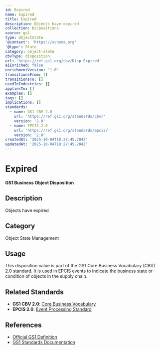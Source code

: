```yaml
---
id: Expired
name: Expired
title: Expired
description: Objects have expired
collection: Dispositions
source: gs1
type: ObjectState
'@context': 'https://schema.org'
'@type': State
category: object-state
cbvType: disposition
url: 'https://ref.gs1.org/cbv/Disp-Expired'
aiEnriched: false
enrichmentVersion: '1.0'
transitionsFrom: []
transitionsTo: []
usedInIndustries: []
appliesTo: []
examples: []
tags: []
implications: []
standards:
  - name: GS1 CBV 2.0
    url: 'https://ref.gs1.org/standards/cbv/'
    version: '2.0'
  - name: EPCIS 2.0
    url: 'https://ref.gs1.org/standards/epcis/'
    version: '2.0'
createdAt: '2025-10-04T18:27:45.204Z'
updatedAt: '2025-10-04T18:27:45.204Z'
---
```

# Expired

**GS1 Business Object Disposition**

## Description

Objects have expired

## Category

Object State Management

## Usage

This disposition value is part of the GS1 Core Business Vocabulary (CBV) 2.0 standard. It is used in EPCIS events to indicate the business state or condition of objects in the supply chain.

## Related Standards

- **GS1 CBV 2.0**: [Core Business Vocabulary](https://ref.gs1.org/standards/cbv/)
- **EPCIS 2.0**: [Event Processing Standard](https://ref.gs1.org/standards/epcis/)

## References

- [Official GS1 Definition](https://ref.gs1.org/cbv/Disp-Expired)
- [GS1 Standards Documentation](https://www.gs1.org/standards)
